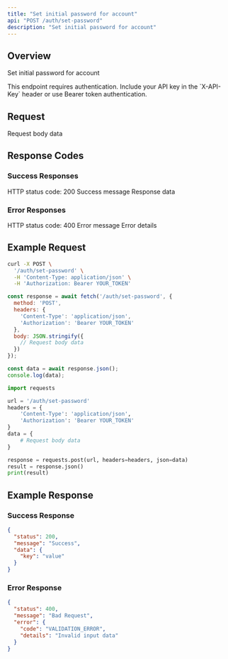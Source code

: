 ```yaml
---
title: "Set initial password for account"
api: "POST /auth/set-password"
description: "Set initial password for account"
---
```


## Overview

Set initial password for account

<Note>
This endpoint requires authentication. Include your API key in the `X-API-Key` header or use Bearer token authentication.
</Note>

## Request

<ParamField body="data" type="object" required>
  Request body data
</ParamField>

## Response Codes

### Success Responses

<ResponseField name="status" type="number">
  HTTP status code: 200
</ResponseField>

<ResponseField name="message" type="string">
  Success message
</ResponseField>

<ResponseField name="data" type="object">
  Response data
</ResponseField>

### Error Responses

<ResponseField name="status" type="number">
  HTTP status code: 400
</ResponseField>

<ResponseField name="message" type="string">
  Error message
</ResponseField>

<ResponseField name="error" type="object">
  Error details
</ResponseField>

## Example Request

<CodeGroup>

```bash cURL
curl -X POST \
  '/auth/set-password' \
  -H 'Content-Type: application/json' \
  -H 'Authorization: Bearer YOUR_TOKEN'
```

```javascript JavaScript
const response = await fetch('/auth/set-password', {
  method: 'POST',
  headers: {
    'Content-Type': 'application/json',
    'Authorization': 'Bearer YOUR_TOKEN'
  },
  body: JSON.stringify({
    // Request body data
  })
});

const data = await response.json();
console.log(data);
```

```python Python
import requests

url = '/auth/set-password'
headers = {
    'Content-Type': 'application/json',
    'Authorization': 'Bearer YOUR_TOKEN'
}
data = {
    # Request body data
}

response = requests.post(url, headers=headers, json=data)
result = response.json()
print(result)
```

</CodeGroup>

## Example Response

### Success Response

```json
{
  "status": 200,
  "message": "Success",
  "data": {
    "key": "value"
  }
}
```

### Error Response

```json
{
  "status": 400,
  "message": "Bad Request",
  "error": {
    "code": "VALIDATION_ERROR",
    "details": "Invalid input data"
  }
}
```